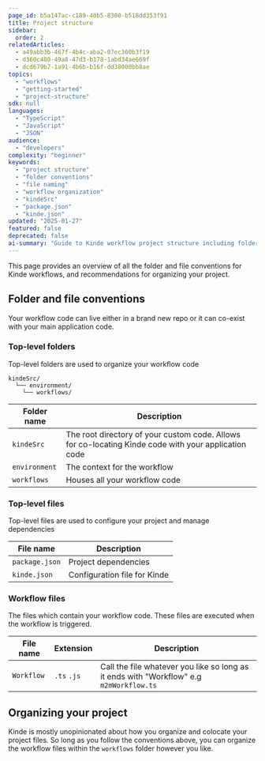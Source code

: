 ```yaml
---
page_id: b5a147ac-c189-40b5-8300-b518dd353f91
title: Project structure
sidebar:
  order: 2
relatedArticles:
  - a49abb3b-467f-4b4c-aba2-07ec360b3f19
  - d360c480-49a8-47d3-b178-1abd34ae669f
  - dcd679b7-1a91-4b6b-b16f-dd38000bb8ae
topics:
  - "workflows"
  - "getting-started"
  - "project-structure"
sdk: null
languages:
  - "TypeScript"
  - "JavaScript"
  - "JSON"
audience:
  - "developers"
complexity: "beginner"
keywords:
  - "project structure"
  - "folder conventions"
  - "file naming"
  - "workflow organization"
  - "kindeSrc"
  - "package.json"
  - "kinde.json"
updated: "2025-01-27"
featured: false
deprecated: false
ai-summary: "Guide to Kinde workflow project structure including folder conventions, file naming rules, and recommendations for organizing workflow code in repositories."
---
```


This page provides an overview of all the folder and file conventions for Kinde workflows, and recommendations for organizing your project.

## Folder and file conventions

Your workflow code can live either in a brand new repo or it can co-exist with your main application code.

### Top-level folders

Top-level folders are used to organize your workflow code

```
kindeSrc/
  └── environment/
    └── workflows/
```

| Folder name   | Description                                                                                          |
| ------------- | ---------------------------------------------------------------------------------------------------- |
| `kindeSrc`    | The root directory of your custom code. Allows for co-locating Kinde code with your application code |
| `environment` | The context for the workflow                                                                         |
| `workflows`   | Houses all your workflow code                                                                        |

### Top-level files

Top-level files are used to configure your project and manage dependencies

| File name      | Description                  |
| -------------- | ---------------------------- |
| `package.json` | Project dependencies         |
| `kinde.json`   | Configuration file for Kinde |

### Workflow files

The files which contain your workflow code. These files are executed when the workflow is triggered.

| File name  | Extension   | Description                                                                             |
| ---------- | ----------- | --------------------------------------------------------------------------------------- |
| `Workflow` | `.ts` `.js` | Call the file whatever you like so long as it ends with "Workflow" e.g `m2mWorkflow.ts` |

## Organizing your project

Kinde is mostly unopinionated about how you organize and colocate your project files. So long as you follow the conventions above, you can organize the workflow files within the `workflows` folder however you like.
